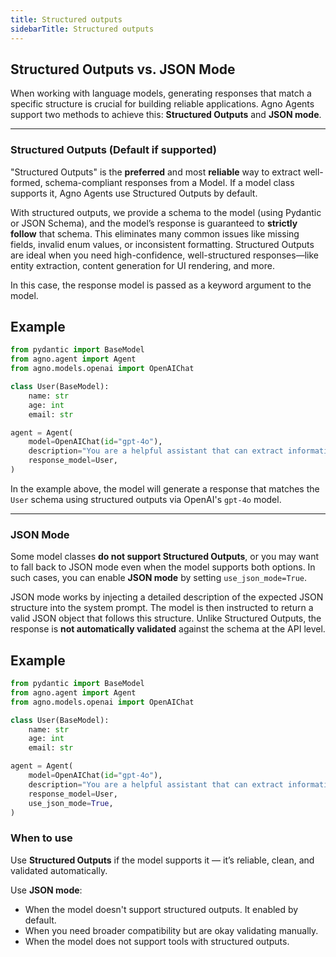 ```yaml
---
title: Structured outputs
sidebarTitle: Structured outputs
---
```


## Structured Outputs vs. JSON Mode

When working with language models, generating responses that match a specific structure is crucial for building reliable applications. Agno Agents support two methods to achieve this: **Structured Outputs** and **JSON mode**.

---

### Structured Outputs (Default if supported)

"Structured Outputs" is the **preferred** and most **reliable** way to extract well-formed, schema-compliant responses from a Model. If a model class supports it, Agno Agents use Structured Outputs by default.

With structured outputs, we provide a schema to the model (using Pydantic or JSON Schema), and the model’s response is guaranteed to **strictly follow** that schema. This eliminates many common issues like missing fields, invalid enum values, or inconsistent formatting. Structured Outputs are ideal when you need high-confidence, well-structured responses—like entity extraction, content generation for UI rendering, and more.

In this case, the response model is passed as a keyword argument to the model.

## Example

```python
from pydantic import BaseModel
from agno.agent import Agent
from agno.models.openai import OpenAIChat

class User(BaseModel):
    name: str
    age: int
    email: str

agent = Agent(
    model=OpenAIChat(id="gpt-4o"),
    description="You are a helpful assistant that can extract information from a user's profile.",
    response_model=User,
)
```

In the example above, the model will generate a response that matches the `User` schema using structured outputs via OpenAI's `gpt-4o` model.

---

### JSON Mode

Some model classes **do not support Structured Outputs**, or you may want to fall back to JSON mode even when the model supports both options. In such cases, you can enable **JSON mode** by setting `use_json_mode=True`.

JSON mode works by injecting a detailed description of the expected JSON structure into the system prompt. The model is then instructed to return a valid JSON object that follows this structure. Unlike Structured Outputs, the response is **not automatically validated** against the schema at the API level.

## Example

```python
from pydantic import BaseModel
from agno.agent import Agent
from agno.models.openai import OpenAIChat

class User(BaseModel):
    name: str
    age: int
    email: str

agent = Agent(
    model=OpenAIChat(id="gpt-4o"),
    description="You are a helpful assistant that can extract information from a user's profile.",
    response_model=User,
    use_json_mode=True,
)

```

### When to use

Use **Structured Outputs** if the model supports it — it’s reliable, clean, and validated automatically.

Use **JSON mode**:

- When the model doesn't support structured outputs. It enabled by default.
- When you need broader compatibility but are okay validating manually.
- When the model does not support tools with structured outputs.
